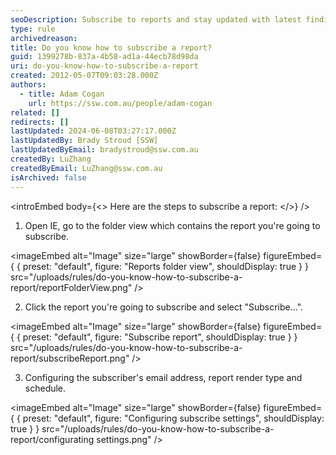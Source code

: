 ```yaml
---
seoDescription: Subscribe to reports and stay updated with latest findings and insights.
type: rule
archivedreason:
title: Do you know how to subscribe a report?
guid: 1399278b-837a-4b58-ad1a-44ecb78d98da
uri: do-you-know-how-to-subscribe-a-report
created: 2012-05-07T09:03:28.000Z
authors:
  - title: Adam Cogan
    url: https://ssw.com.au/people/adam-cogan
related: []
redirects: []
lastUpdated: 2024-06-08T03:27:17.000Z
lastUpdatedBy: Brady Stroud [SSW]
lastUpdatedByEmail: bradystroud@ssw.com.au
createdBy: LuZhang
createdByEmail: LuZhang@ssw.com.au
isArchived: false
---
```


<introEmbed
  body={<>
Here are the steps to subscribe a report:
  </>}
/>
1. Open IE, go to the folder view which contains the report you're going to subscribe.


<imageEmbed
  alt="Image"
  size="large"
  showBorder={false}
  figureEmbed={ {
    preset: "default",
    figure: "Reports folder view",
    shouldDisplay: true
  } }
  src="/uploads/rules/do-you-know-how-to-subscribe-a-report/reportFolderView.png"
/>


2. Click the report you're going to subscribe and select "Subscribe...".


<imageEmbed
  alt="Image"
  size="large"
  showBorder={false}
  figureEmbed={ {
    preset: "default",
    figure: "Subscribe report",
    shouldDisplay: true
  } }
  src="/uploads/rules/do-you-know-how-to-subscribe-a-report/subscribeReport.png"
/>


3. Configuring the subscriber's email address, report render type and schedule.


<imageEmbed
  alt="Image"
  size="large"
  showBorder={false}
  figureEmbed={ {
    preset: "default",
    figure: "Configuring subscribe settings",
    shouldDisplay: true
  } }
  src="/uploads/rules/do-you-know-how-to-subscribe-a-report/configurating settings.png"
/>
